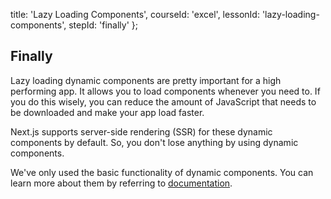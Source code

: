 
  title: 'Lazy Loading Components',
  courseId: 'excel',
  lessonId: 'lazy-loading-components',
  stepId: 'finally'
};

## Finally

Lazy loading dynamic components are pretty important for a high performing app. It allows you to load components whenever you need to. If you do this wisely, you can reduce the amount of JavaScript that needs to be downloaded and make your app load faster.

Next.js supports server-side rendering (SSR) for these dynamic components by default. So, you don't lose anything by using dynamic components.

We've only used the basic functionality of dynamic components. You can learn more about them by referring to [documentation](https://nextjs.org/docs/advanced-features/dynamic-import).

